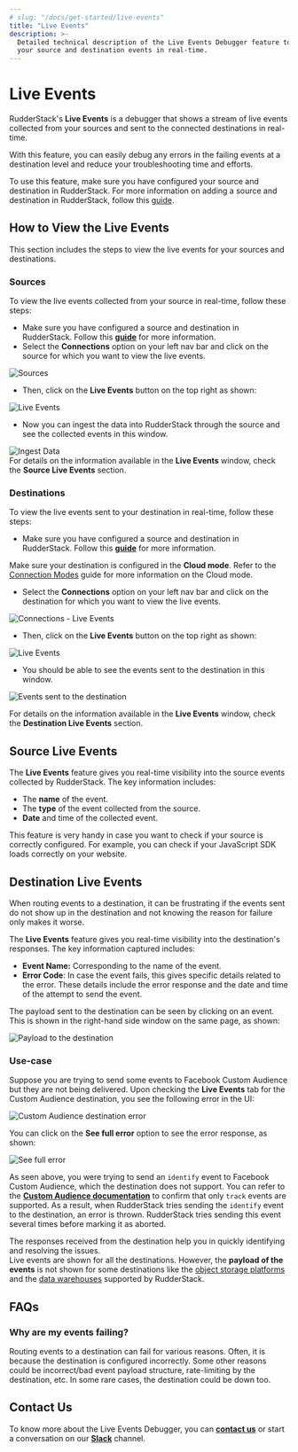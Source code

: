 ```yaml
---
# slug: "/docs/get-started/live-events"
title: "Live Events"
description: >-
  Detailed technical description of the Live Events Debugger feature to debug
  your source and destination events in real-time.
---
```


# Live Events

RudderStack's **Live Events** is a debugger that shows a stream of live events collected from your sources and sent to the connected destinations in real-time.

With this feature, you can easily debug any errors in the failing events at a destination level and reduce your troubleshooting time and efforts.

<div class="warningBlock">
To use this feature, make sure you have configured your source and destination in RudderStack. For more information on adding a source and destination in RudderStack, follow this <a href="../connections/adding-source-and-destination-rudderstack">guide</a>.

</div>

## **How to View the Live Events**

This section includes the steps to view the live events for your sources and destinations.‌

### Sources

To view the live events collected from your source in real-time, follow these steps:‌

- Make sure you have configured a source and destination in RudderStack. Follow this [**guide**](https://app.gitbook.com/@rudderlabs/s/rudderlabs-1/~/diff/drafts/-MdGKMQEdba4ZbKvF7Mf/connections/adding-source-and-destination-rudderstack) for more information.
- Select the **Connections** option on your left nav bar and click on the source for which you want to view the live events.

<!-- <img src="../../images/assets/image (119).png" /> -->

<img src="../../images/assets/image (119).png" alt="Sources" />
<span class="imageTitle"></span>

- Then, click on the **Live Events** button on the top right as shown:

<!-- <img src="../../images/assets/image (123).png" /> -->

<img src="../../images/assets/image (123).png" alt="Live Events" />
<span class="imageTitle"></span>

- Now you can ingest the data into RudderStack through
  the source and see the collected events in this window.

<!-- <img src="../../images/assets/image (115).png" /> -->

<img src="../../images/assets/image (115).png" alt="Ingest Data" />

<div class="infoBlock">
For details on the information available in the <strong>Live Events</strong> window, check the <strong>Source Live Events</strong> section.

</div>

### Destinations

To view the live events sent to your destination in real-time, follow these steps:

- Make sure you have configured a source and destination in RudderStack. Follow this [**guide**](../connections/adding-source-and-destination-rudderstack.md) for more information.

<div class="warningBlock">
Make sure your destination is configured in the <strong>Cloud mode</strong>. Refer to the <a href="../connections/rudderstack-connection-modes">Connection Modes</a> guide for more information on the Cloud mode.

</div>

- Select the **Connections** option on your left nav bar and click on the destination for which you want to view the live events.

<!-- <img src="../../images/assets/image (117).png" /> -->

<img
  src="../../images/assets/image (117).png"
  alt="Connections - Live Events"
/>
<span class="imageTitle"></span>

- Then, click on the **Live Events** button on the top right as shown:

<!-- <img src="../../images/assets/image (124) (1).png" /> -->

<img src="../../images/assets/image (124) (1).png" alt="Live Events" />
<span class="imageTitle"></span>

- You should be able to see the events sent to the destination in this window.

<!-- <img src="../../images/assets/image (125).png" /> -->

<img
  src="../../images/assets/image (125).png"
  alt="Events sent to the destination"
/>

<div class="infoBlock">
For details on the information available in the <strong>Live Events</strong> window, check the <strong>Destination Live Events</strong> section.

</div>

## **Source Live Events**

The **Live Events** feature gives you real-time visibility into the source events collected by RudderStack. The key information includes:

- The **name** of the event.
- The **type** of the event collected from the source.
- **Date** and time of the collected event.

<div class="successBlock">
  This feature is very handy in case you want to check if your source is
  correctly configured. For example, you can check if your JavaScript SDK loads
  correctly on your website.
</div>

## **Destination Live Events**

When routing events to a destination, it can be frustrating if the events sent do not show up in the destination and not knowing the reason for failure only makes it worse.

The **Live Events** feature gives you real-time visibility into the destination's responses. The key information captured includes:

- **Event Name:** Corresponding to the name of the event.
- **Error Code**: In case the event fails, this gives specific details related to the error. These details include the error response and the date and time of the attempt to send the event.

The payload sent to the destination can be seen by clicking on an event. This is shown in the right-hand side window on the same page, as shown:

<!-- <img src="../../images/assets/screen-shot-2021-06-30-at-10.03.52-pm.png" /> -->

<img
  src="../../images/assets/screen-shot-2021-06-30-at-10.03.52-pm.png"
  alt="Payload to the destination"
/>

### Use-case

Suppose you are trying to send some events to Facebook Custom Audience but they are not being delivered. Upon checking the **Live Events** tab for the Custom Audience destination, you see the following error in the UI:

<!-- <img src="../../images/assets/image (116).png" /> -->

<img
  src="../../images/assets/image (116).png"
  alt="Custom Audience destination error"
/>

You can click on the **See full error** option to see the error response, as shown:

<!-- <img src="../../images/assets/screen-shot-2021-07-08-at-4.21.13-pm.png" /> -->

<img
  src="../../images/assets/screen-shot-2021-07-08-at-4.21.13-pm.png"
  alt="See full error"
/>

As seen above, you were trying to send an `identify` event to Facebook Custom Audience, which the destination does not support. You can refer to the [**Custom Audience documentation**](../destinations/advertising/fb_custom_audience) to confirm that only `track` events are supported. As a result, when RudderStack tries sending the `identify` event to the destination, an error is thrown. RudderStack tries sending this event several times before marking it as aborted.

<div class="successBlock">
  The responses received from the destination help you in quickly identifying
  and resolving the issues.
</div>

<div class="warningBlock">
Live events are shown for all the destinations. However, the <strong>payload of the events</strong> is not shown for some destinations like the <a href="../destinations/storage-platforms">object storage platforms</a> and the <a href="../data-warehouse-integrations">data warehouses</a> supported by RudderStack.

</div>

## **FAQs**

### **Why are my events failing?**

Routing events to a destination can fail for various reasons. Often, it is because the destination is configured incorrectly. Some other reasons could be incorrect/bad event payload structure, rate-limiting by the destination, etc. In some rare cases, the destination could be down too.

## **Contact Us**

To know more about the Live Events Debugger, you can [**contact us**](mailto:%20docs@rudderstack.com) or start a conversation on our [**Slack**](https://rudderstack.com/join-rudderstack-slack-community) channel.

